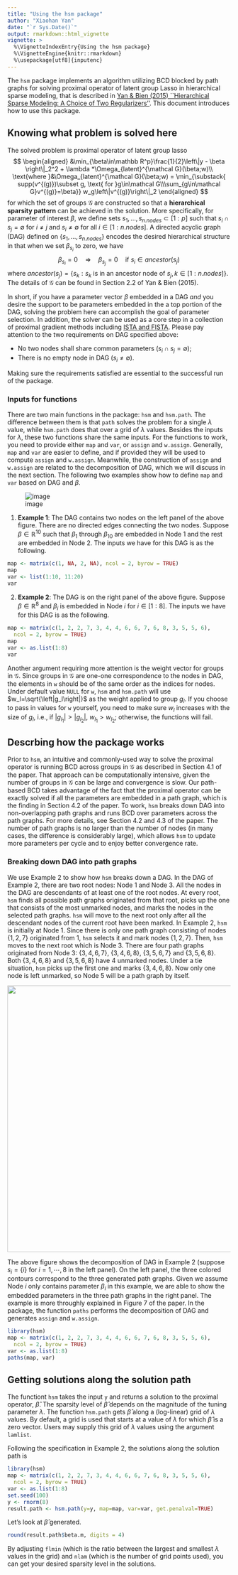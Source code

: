 ```yaml
---
title: "Using the hsm package"
author: "Xiaohan Yan"
date: "`r Sys.Date()`"
output: rmarkdown::html_vignette
vignette: >
  %\VignetteIndexEntry{Using the hsm package}
  %\VignetteEngine{knitr::rmarkdown}
  %\usepackage[utf8]{inputenc}
---
```


The `hsm` package implements an algorithm utilizing BCD blocked by path 
graphs for solving proximal operator of latent group Lasso in 
hierarchical sparse modeling, that is described in [Yan & Bien (2015) 
``Hierarchical Sparse Modeling: A Choice of Two Regularizers''](https://arxiv.org/pdf/1512.01631v1.pdf). This document 
introduces how to use this package.

## Knowing what problem is solved here
The solved problem is proximal operator of latent group lasso
$$
\begin{aligned}
&\min_{\beta\in\mathbb R^p}\frac{1}{2}\left\|y - \beta  \right\|_2^2 + \lambda
*\Omega_{latent}^{\mathcal G}(\beta;w)\\
\text{where }&\Omega_{latent}^{\mathcal G}(\beta;w) = \min_{\substack{
supp(v^{(g)})\subset g, \text{ for }g\in\mathcal G\\\sum_{g\in\mathcal G}v^{(g)}=\beta}} w_g\left\|v^{(g)}\right\|_2
\end{aligned}
$$
for which the set of groups $\mathcal G$ are constructed so that a **hierarchical 
sparsity pattern** can be achieved in the solution. More specifically, for parameter
of interest $\beta$, we define sets $s_1, \dots, s_{n.nodes}\subset[1:p]$ such that
$s_i\cap s_j=\emptyset$ for $i\neq j$ and $s_i\neq\emptyset$ for all $i\in[1:n.nodes]$.
A directed acyclic graph (DAG) defined on $\{s_1,\dots,s_{n.nodes}\}$ encodes 
the desired hierarchical structure in that when we set $\beta_{s_i}$ to zero, we 
have 
$$\beta_{s_i}=0\quad\Rightarrow\quad\beta_{s_j}=0\quad\text{if }s_i\in ancestor(s_j)$$
where $ancestor(s_j)=\{s_k:s_k\text{ is in an ancestor node of }s_j,k\in[1:n.nodes]\}$. 
The details of $\mathcal G$ can be found in Section 2.2 of Yan & Bien (2015). 

In short, if you have a parameter vector $\beta$ embedded in a DAG *and* you 
desire the support to be parameters embedded in the a top portion of the DAG, 
solving the problem here can accomplish the goal of parameter selection. In 
addition, the solver can be used as a core step in a collection of proximal 
gradient methods including [ISTA and FISTA](http://mechroom.technion.ac.il/~becka/papers/71654.pdf). Please pay 
attention to the two requirements on DAG specified above:

* No two nodes shall share common parameters ($s_i\cap s_j=\emptyset$);
* There is no empty node in DAG ($s_i\neq\emptyset$).

Making sure the requirements satisfied are essential to the successful run of 
the package.

### Inputs for functions
There are two main functions in the package: `hsm` and `hsm.path`. The 
difference between them is that `path` solves the problem for a single $\lambda$ 
value, while `hsm.path` does that over a grid of $\lambda$ values. Besides 
the inputs for $\lambda$, these two functions share the same inputs. For the 
functions to work, you need to provide either `map` and `var`, or `assign` and 
`w.assign`. Generally, `map` and `var` are easier to define, and if provided they
will be used to compute `assign` and `w.assign`. Meanwhile, the construction of 
`assign` and `w.assign` are related to the decomposition of DAG, which we will 
discuss in the next section. The following two examples show how to define 
`map` and `var` based on DAG and $\beta$.

![image](vig1.png)

1. **Example 1**: The DAG contains two nodes on the left panel of the above 
figure. There are no directed edges connecting the two nodes. Suppose 
$\beta\in\mathbb R^{10}$ such that $\beta_1$ through $\beta_{10}$ are embedded in 
Node $1$ and the rest are embedded in Node $2$. The inputs we have for this DAG 
is as the following.
```r
map <- matrix(c(1, NA, 2, NA), ncol = 2, byrow = TRUE)
map
var <- list(1:10, 11:20)
var
```

2. **Example 2**: The DAG is on the right panel of the above figure. Suppose 
$\beta\in\mathbb R^8$ and $\beta_i$ is embedded in Node $i$ for $i\in [1:8]$. 
The inputs we have for this DAG is as the following.
```r
map <- matrix(c(1, 2, 2, 7, 3, 4, 4, 6, 6, 7, 6, 8, 3, 5, 5, 6), 
  ncol = 2, byrow = TRUE)
map 
var <- as.list(1:8)
var
```

Another argument requiring more attention is the weight vector for groups in 
$\mathcal G$. Since groups in $\mathcal G$ are one-one correspondence to the 
nodes in DAG, the elements in `w` should be of the same order as the indices for 
nodes. Under default value `NULL` for `w`, `hsm` and `hsm.path` will use 
$w_l=\sqrt{\left|g_l\right|}$ as the weight applied to group $g_l$. If you 
choose to pass in values for `w` yourself, you need to make sure $w_l$ 
increases with the size of $g_l$, i.e., if $\left|g_{l_1}\right | > \left|g_{l_2}\right |$, $w_{l_1}> w_{l_2}$; otherwise, the functions 
will fail.

## Descrbing how the package works
Prior to `hsm`, an intuitive and commonly-used way to solve the proximal 
operator is running BCD across groups in $\mathcal G$ as described in Section 
4.1 of the paper. That approach can be computationally intensive, given the 
number of groups in $\mathcal G$ can be large and convergence is slow. Our 
path-based BCD takes advantage of the fact that the proximal operator can be 
exactly solved if all the parameters are embedded in a path graph, which is 
the finding in Section 4.2 of the paper. To work, `hsm` breaks down DAG 
into non-overlapping path graphs and runs BCD over parameters across the path 
graphs. For more details, see Section 4.2 and 4.3 of the paper. 
The number of path graphs is no larger than the number of nodes (in many 
cases, the difference is considerably large), which allows `hsm` to update 
more parameters per cycle and to enjoy better convergence rate.

### Breaking down DAG into path graphs
We use Example 2 to show how `hsm` breaks down a DAG.
In the DAG of Example 2, there are two root nodes: Node 1 and Node 3. 
All the nodes in the DAG are descendants of at least one of the root nodes. At
every root, `hsm` finds all possible path graphs originated from 
that root, picks up the one that consists of the most unmarked nodes, and marks
the nodes in the selected path graphs. `hsm` will move to the next root only
after all the descendant nodes of the current root have been marked. In Example 2, `hsm` is initially at Node 1. Since there is only one path graph
consisting of nodes $\{1, 2, 7\}$ originated from 1, `hsm` selects it and 
mark nodes $\{1,2,7\}$. Then, `hsm` moves to the next root which is Node 3. 
There are four path graphs originated from Node 3: $\{3,4,6,7\}$, $\{3,4,6,8\}$, 
$\{3,5,6,7\}$ and $\{3,5,6,8\}$. Both $\{3,4,6,8\}$ and $\{3,5,6,8\}$ have 4 
unmarked nodes. Under a tie situation, `hsm` picks up the first one and 
marks $\{3,4,6,8\}$. Now only one node is left unmarked, so Node 5 will be a path 
graph by itself. 

<img src="vig2.png" width="600">

The above figure shows the decomposition of DAG in Example 2 (suppose $s_i=\{i\}$ for $i=1, \cdots, 8$ in the left panel). On the left panel, 
the three colored contours correspond to the three generated path graphs. Given 
we assume Node $i$ only contains parameter $\beta_i$ in this example, we are able
to show the embedded parameters in the three path graphs in the right panel. The 
example is more throughly explained in Figure 7 of the paper. In the package, 
the function `paths` performs the decomposition of DAG and generates `assign` and 
`w.assign`.

```r
library(hsm)
map <- matrix(c(1, 2, 2, 7, 3, 4, 4, 6, 6, 7, 6, 8, 3, 5, 5, 6), 
  ncol = 2, byrow = TRUE)
var <- as.list(1:8)
paths(map, var)
```


## Getting solutions along the solution path
The functiont `hsm` takes the input `y` and returns a solution to the 
proximal operator, $\hat\beta$. The sparsity level of $\hat\beta$ depends on 
the magnitude of the tuning parameter $\lambda$. The function `hsm.path` 
gets $\hat \beta$ along a (log-linear) grid of $\lambda$ values. By default, a 
grid is used that starts at a value of $\lambda$ for which $\hat\beta$ is a zero
vector. Users may supply this grid of $\lambda$ values using the argument 
`lamlist`.

Following the specification in Example 2, the solutions along the solution path 
is
```r
library(hsm)
map <- matrix(c(1, 2, 2, 7, 3, 4, 4, 6, 6, 7, 6, 8, 3, 5, 5, 6), 
  ncol = 2, byrow = TRUE)
var <- as.list(1:8)
set.seed(100)
y <- rnorm(8)
result.path <- hsm.path(y=y, map=map, var=var, get.penalval=TRUE)
```
 
Let's look at $\hat\beta$ generated.
```r
round(result.path$beta.m, digits = 4)
```

By adjusting `flmin` (which is the ratio between the largest and smallest 
$\lambda$ values in the grid) and `nlam` (which is the number of grid points used), 
you can get your desired sparsity level in the solutions.

